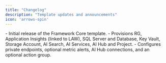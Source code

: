 ```yaml
---
title: "Changelog"
description: "Template updates and announcements"
icon: 'arrows-spin'
---
```


<Update label="2025/08/01" description="fwcore-v0.1.0">
  - Initial release of the Framework Core template.
  - Provisions RG, Application Insights (linked to LAW), SQL Server and Database, Key Vault, Storage Account, AI Search, AI Services, AI Hub and Project.
  - Configures private endpoints, optional metric alerts, AI Hub connections, and an optional action group.

</Update>


